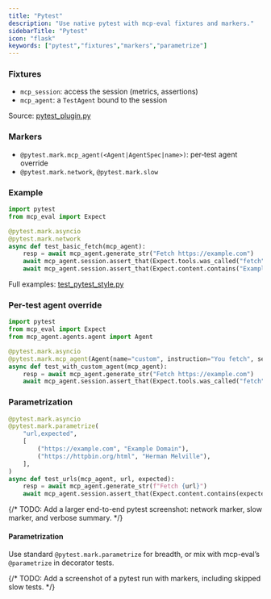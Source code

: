 ```yaml
---
title: "Pytest"
description: "Use native pytest with mcp-eval fixtures and markers."
sidebarTitle: "Pytest"
icon: "flask"
keywords: ["pytest","fixtures","markers","parametrize"]
---
```


### Fixtures

- `mcp_session`: access the session (metrics, assertions)
- `mcp_agent`: a `TestAgent` bound to the session

Source: [pytest_plugin.py](https://github.com/lastmile-ai/mcp-eval/blob/main/src/mcp_eval/pytest_plugin.py)

### Markers

- `@pytest.mark.mcp_agent(<Agent|AgentSpec|name>)`: per‑test agent override
- `@pytest.mark.network`, `@pytest.mark.slow`

### Example

```python
import pytest
from mcp_eval import Expect

@pytest.mark.asyncio
@pytest.mark.network
async def test_basic_fetch(mcp_agent):
    resp = await mcp_agent.generate_str("Fetch https://example.com")
    await mcp_agent.session.assert_that(Expect.tools.was_called("fetch"), response=resp)
    await mcp_agent.session.assert_that(Expect.content.contains("Example Domain"), response=resp)
```

Full examples: [test_pytest_style.py](https://github.com/lastmile-ai/mcp-eval/blob/main/examples/mcp_server_fetch/tests/test_pytest_style.py)

### Per-test agent override

```python
import pytest
from mcp_eval import Expect
from mcp_agent.agents.agent import Agent

@pytest.mark.asyncio
@pytest.mark.mcp_agent(Agent(name="custom", instruction="You fetch", server_names=["fetch"]))
async def test_with_custom_agent(mcp_agent):
    resp = await mcp_agent.generate_str("Fetch https://example.com")
    await mcp_agent.session.assert_that(Expect.tools.was_called("fetch"), response=resp)
```

### Parametrization

```python
@pytest.mark.asyncio
@pytest.mark.parametrize(
    "url,expected",
    [
        ("https://example.com", "Example Domain"),
        ("https://httpbin.org/html", "Herman Melville"),
    ],
)
async def test_urls(mcp_agent, url, expected):
    resp = await mcp_agent.generate_str(f"Fetch {url}")
    await mcp_agent.session.assert_that(Expect.content.contains(expected, case_sensitive=False), response=resp)
```

{/* TODO: Add a larger end-to-end pytest screenshot: network marker, slow marker, and verbose summary. */}

#### Parametrization

Use standard `@pytest.mark.parametrize` for breadth, or mix with mcp-eval’s `@parametrize` in decorator tests.

{/* TODO: Add a screenshot of a pytest run with markers, including skipped slow tests. */}


